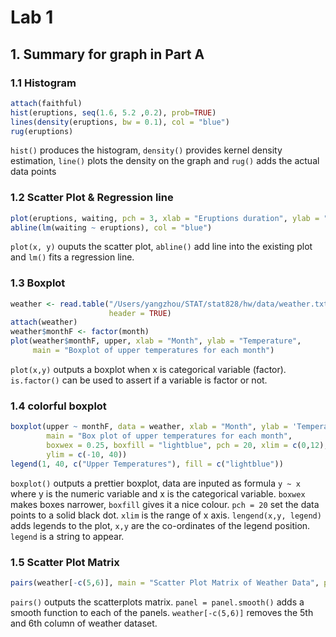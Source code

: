 Lab 1
========================================================
1. Summary for graph in Part A
--
### 1.1 Histogram
```r
attach(faithful)
hist(eruptions, seq(1.6, 5.2 ,0.2), prob=TRUE)
lines(density(eruptions, bw = 0.1), col = "blue")
rug(eruptions)
```

`hist()` produces the histogram, `density()` provides kernel density estimation, `line()` plots the density on the graph and `rug()` adds the actual data points

### 1.2 Scatter Plot & Regression line
```r
plot(eruptions, waiting, pch = 3, xlab = "Eruptions duration", ylab = "Waiting duration", main = "Scatter Plot with regression lines")
abline(lm(waiting ~ eruptions), col = "blue")
```

`plot(x, y)` ouputs the scatter plot, `abline()` add line into the existing plot and `lm()` fits a regression line.

### 1.3 Boxplot
```r
weather <- read.table("/Users/yangzhou/STAT/stat828/hw/data/weather.txt", 
                      header = TRUE)
attach(weather)
weather$monthF <- factor(month)
plot(weather$monthF, upper, xlab = "Month", ylab = "Temperature", 
     main = "Boxplot of upper temperatures for each month")
```

`plot(x,y)` outputs a boxplot when x is categorical variable (factor). `is.factor()` can be used to assert if a variable is factor or not.

### 1.4 colorful boxplot
```r
boxplot(upper ~ monthF, data = weather, xlab = "Month", ylab = 'Temperature', 
        main = "Box plot of upper temperatures for each month",
        boxwex = 0.25, boxfill = "lightblue", pch = 20, xlim = c(0,12), 
        ylim = c(-10, 40))
legend(1, 40, c("Upper Temperatures"), fill = c("lightblue"))
```

`boxplot()` outputs a prettier boxplot, data are inputed as formula `y ~ x` where y is the numeric variable and x is the categorical variable. `boxwex` makes boxes narrower, `boxfill` gives it a nice colour. `pch = 20` set the data points to a solid black dot. `xlim` is the range of x axis. `lengend(x,y, legend)` adds legends to the plot, `x,y` are the co-ordinates of the legend position. `legend` is a string to appear.

### 1.5 Scatter Plot Matrix
```r
pairs(weather[-c(5,6)], main = "Scatter Plot Matrix of Weather Data", panel = panel.smooth)
```

`pairs()` outputs the scatterplots matrix. `panel = panel.smooth()` adds a smooth function to each of the panels. `weather[-c(5,6)]` removes the 5th and 6th column of weather dataset.
